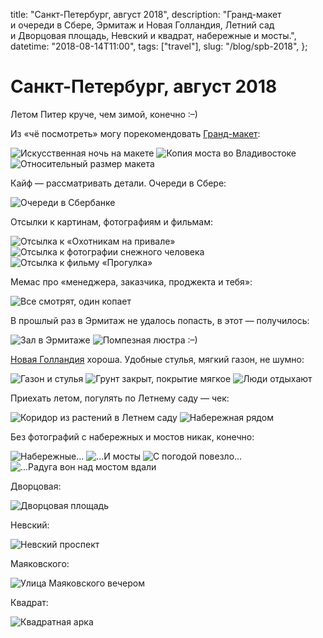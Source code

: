   title: "Санкт-Петербург, август 2018",
  description:
    "Гранд-макет и очереди в Сбере, Эрмитаж и Новая Голландия, Летний сад и Дворцовая площадь, Невский и квадрат, набережные и мосты.",
  datetime: "2018-08-14T11:00",
  tags: ["travel"],
  slug: "/blog/spb-2018",
};

# Санкт-Петербург, август 2018

Летом Питер круче, чем зимой, конечно <nobr>:–)</nobr>

Из «чё посмотреть» могу порекомендовать [Гранд-макет](https://grandmaket.ru):

![Искусственная ночь на макете](/img/blog/spb-2018/1.jpg)
![Копия моста во Владивостоке](/img/blog/spb-2018/2.jpg)
![Относительный размер макета](/img/blog/spb-2018/3.jpg)

Кайф — рассматривать детали. Очереди в Сбере:

![Очереди в Сбербанке](/img/blog/spb-2018/4.jpg)

Отсылки к картинам, фотографиям и фильмам:

![Отсылка к «Охотникам на привале»](/img/blog/spb-2018/5.jpg)
![Отсылка к фотографии снежного человека](/img/blog/spb-2018/6.jpg)
![Отсылка к фильму «Прогулка»](/img/blog/spb-2018/7.jpg)

Мемас про «менеджера, заказчика, проджекта и тебя»:

![Все смотрят, один копает](/img/blog/spb-2018/8.jpg)

В прошлый раз в Эрмитаж не удалось попасть, в этот — получилось:

![Зал в Эрмитаже](/img/blog/spb-2018/9.jpg)
![Помпезная люстра :–)](/img/blog/spb-2018/10.jpg)

[Новая Голландия](http://www.newhollandsp.ru) хороша. Удобные стулья, мягкий газон, не шумно:

![Газон и стулья](/img/blog/spb-2018/13.jpg)
![Грунт закрыт, покрытие мягкое](/img/blog/spb-2018/14.jpg)
![Люди отдыхают](/img/blog/spb-2018/15.jpg)

Приехать летом, погулять по Летнему саду — чек:

![Коридор из растений в Летнем саду](/img/blog/spb-2018/16.jpg)
![Набережная рядом](/img/blog/spb-2018/17.jpg)

Без фотографий с набережных и мостов никак, конечно:

![Набережные...](/img/blog/spb-2018/cover.jpg)
![...И мосты](/img/blog/spb-2018/19.jpg)
![С погодой повезло...](/img/blog/spb-2018/20.jpg)
![...Радуга вон над мостом вдали](/img/blog/spb-2018/21.jpg)

Дворцовая:

![Дворцовая площадь](/img/blog/spb-2018/22.jpg)

Невский:

![Невский проспект](/img/blog/spb-2018/23.jpg)

Маяковского:

![Улица Маяковского вечером](/img/blog/spb-2018/24.jpg)

Квадрат:

![Квадратная арка](/img/blog/spb-2018/25.jpg)
